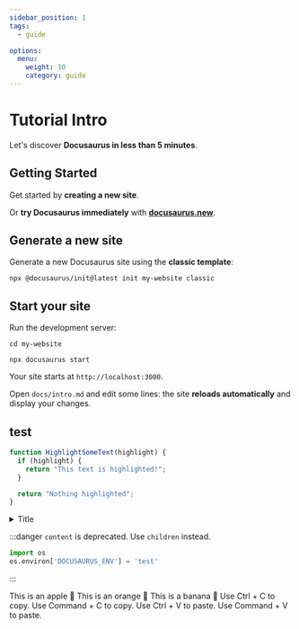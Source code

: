 ```yaml
---
sidebar_position: 1
tags:
  - guide

options:
  menu:
    weight: 10
    category: guide
---
```


# Tutorial Intro


<TOCInline toc={toc} />

Let's discover **Docusaurus in less than 5 minutes**.

## Getting Started

Get started by **creating a new site**.

Or **try Docusaurus immediately** with [**docusaurus.new**](https://docusaurus.new).

## Generate a new site

Generate a new Docusaurus site using the **classic template**:

```shell title="test"
npx @docusaurus/init@latest init my-website classic
```

## Start your site

Run the development server:

```shell {3}
cd my-website

npx docusaurus start
```

Your site starts at `http://localhost:3000`.

Open `docs/intro.md` and edit some lines: the site **reloads automatically** and display your changes.

## test

```jsx {3} title="test"
function HighlightSomeText(highlight) {
  if (highlight) {
    return "This text is highlighted!";
  }

  return "Nothing highlighted";
}
```

<!-- markdownlint-disable MD033 -->

<details>
  <summary>Title</summary>

### content

test

</details>

:::danger
`content` is deprecated. Use `children` instead.

```python
import os
os.environ['DOCUSAURUS_ENV'] = 'test'
```

:::


<Tabs>
  <TabItem value="apple" label="Apple" default>
    This is an apple 🍎
  </TabItem>
  <TabItem value="orange" label="Orange">
    This is an orange 🍊
  </TabItem>
  <TabItem value="banana" label="Banana">
    This is a banana 🍌
  </TabItem>
</Tabs>

<Tabs groupId="operating-systems">
  <TabItem value="win" label="Windows">
    Use Ctrl + C to copy.
  </TabItem>
  <TabItem value="mac" label="MacOS">
    Use Command + C to copy.
  </TabItem>
</Tabs>

<Tabs groupId="operating-systems">
  <TabItem value="win" label="Windows">
    Use Ctrl + V to paste.
  </TabItem>
  <TabItem value="mac" label="MacOS">
    Use Command + V to paste.
  </TabItem>
</Tabs>

